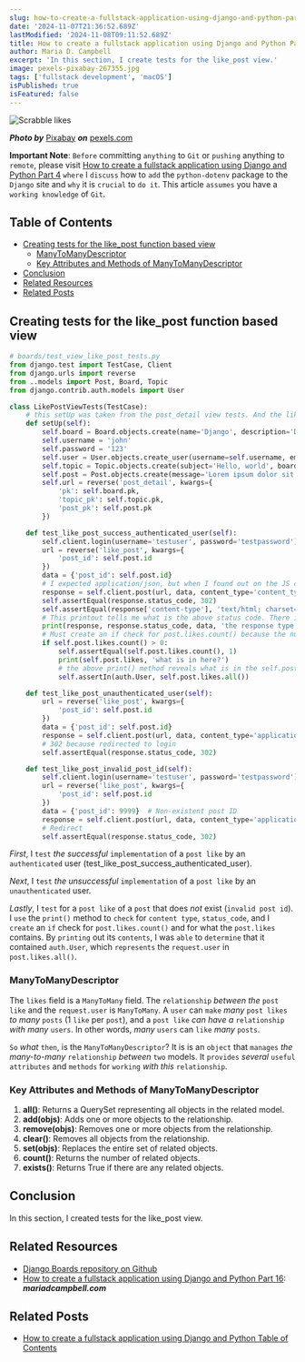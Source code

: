 ```yaml
---
slug: how-to-create-a-fullstack-application-using-django-and-python-part-29
date: '2024-11-07T21:36:52.689Z'
lastModified: '2024-11-08T09:11:52.689Z'
title: How to create a fullstack application using Django and Python Part 29
author: Maria D. Campbell
excerpt: 'In this section, I create tests for the like_post view.'
image: pexels-pixabay-267355.jpg
tags: ['fullstack development', 'macOS']
isPublished: true
isFeatured: false
---
```


![Scrabble likes](pexels-pixabay-267355.jpg)

**_Photo by_** [Pixabay](https://www.pexels.com/@pixabay/) **_on_**
[pexels.com](https://www.pexels.com/photo/like-printed-on-brown-wooden-scrabble-267355/)

**Important Note**: `Before` committing `anything` to `Git` or `pushing`
anything to `remote`, please visit
[How to create a fullstack application using Django and Python Part 4](http://localhost:3000/blog/how-to-create-a-fullstack-application-using-django-and-python-part-4)
`where` I `discuss` how to `add` the `python-dotenv` package to the `Django`
site and `why` it is `crucial` to `do it`. This article `assumes` you have a
`working knowledge` of `Git`.

## Table of Contents

-   [Creating tests for the like_post function based view](#creating-tests-for-the-like-post-function-based-view)
    -   [ManyToManyDescriptor](#manytomanydescriptor)
    -   [Key Attributes and Methods of ManyToManyDescriptor](#key-attributes-and-methods-of-manytomanydescriptor)
-   [Conclusion](#conclusion)
-   [Related Resources](#related-resources)
-   [Related Posts](#related-posts)

## Creating tests for the like_post function based view

```python
# boards/test_view_like_post_tests.py
from django.test import TestCase, Client
from django.urls import reverse
from ..models import Post, Board, Topic
from django.contrib.auth.models import User

class LikePostViewTests(TestCase):
    # this setUp was taken from the post_detail view tests. And the like_post button resides in the post_detail.html template.
    def setUp(self):
        self.board = Board.objects.create(name='Django', description='Django board.')
        self.username = 'john'
        self.password = '123'
        self.user = User.objects.create_user(username=self.username, email='john@doe.com', password=self.password)
        self.topic = Topic.objects.create(subject='Hello, world', board=self.board, starter=self.user)
        self.post = Post.objects.create(message='Lorem ipsum dolor sit amet', topic=self.topic, created_by=self.user)
        self.url = reverse('post_detail', kwargs={
            'pk': self.board.pk,
            'topic_pk': self.topic.pk,
            'post_pk': self.post.pk
        })

    def test_like_post_success_authenticated_user(self):
        self.client.login(username='testuser', password='testpassword')
        url = reverse('like_post', kwargs={
            'post_id': self.post.id
        })
        data = {'post_id': self.post.id}
        # I expected application/json, but when I found out on the JS client side that it was 'text/html; charset=utf-8', I created if checks for the content-type in the JS code. And since I do use JsonResponse in the view, I keep `content_type='content_type=application/json'` in (all) response(s), but use 'text/html; charset=utf-8' in self.assertEqual().
        response = self.client.post(url, data, content_type='content_type=application/json')
        self.assertEqual(response.status_code, 302)
        self.assertEqual(response['content-type'], 'text/html; charset=utf-8')
        # This printout tells me what is the above status code. There is a next login 302 redirect. As well as what is in the above data dictionary as well as the above response content type.
        print(response, response.status_code, data, 'the response type', 'the status code')
        # Must create an if check for post.likes.count() because the number in the test is 0. This way, self.assertEqual(self.post.likes.count(), 1) and self.assertIn(auth.User, self.post.likes.all()) will pass.
        if self.post.likes.count() > 0:
            self.assertEqual(self.post.likes.count(), 1)
            print(self.post.likes, 'what is in here?')
            # the above print() method reveals what is in the self.post.likes queryset -> auth.User (authenticated user).
            self.assertIn(auth.User, self.post.likes.all())

    def test_like_post_unauthenticated_user(self):
        url = reverse('like_post', kwargs={
            'post_id': self.post.id
        })
        data = {'post_id': self.post.id}
        response = self.client.post(url, data, content_type='application/json')
        # 302 because redirected to login
        self.assertEqual(response.status_code, 302)

    def test_like_post_invalid_post_id(self):
        self.client.login(username='testuser', password='testpassword')
        url = reverse('like_post', kwargs={
            'post_id': self.post.id
        })
        data = {'post_id': 9999}  # Non-existent post ID
        response = self.client.post(url, data, content_type='application/json')
        # Redirect
        self.assertEqual(response.status_code, 302)
```

_First_, I `test` _the successful_ `implementation` of a `post like` by an
`authenticated` user (test_like_post_success_authenticated_user).

_Next_, I `test` _the unsuccessful_ `implementation` of a `post like` by an
`unauthenticated` user.

_Lastly_, I `test` for a `post like` of a `post` that does _not_ exist
(`invalid post id`). I `use` the `print()` method to `check` for `content type`,
`status_code`, and I `create` an `if` check for `post.likes.count()` and for
what the `post.likes` contains. By `printing` out its `contents`, I was `able`
to `determine` that it contained `auth.User`, which `represents` the
`request.user` in `post.likes.all()`.

### ManyToManyDescriptor

The `likes` field is a `ManyToMany` field. The `relationship` _between the_
`post like` and the `request.user` is `ManyToMany`. A `user` can `make` _many_
`post likes` _to many_ `posts` (1 `like` per `post`), and a `post like` _can
have a_ `relationship` _with many_ `users`. In other words, _many_ `users` can
`like` _many_ `posts`.

`So` _what_ `then`, is the `ManyToManyDescriptor`? It is is an `object` that
`manages` _the many-to-many_ `relationship` _between_ `two` models. It
`provides` _several_ `useful attributes` and `methods` for `working` _with this_
`relationship`.

### Key Attributes and Methods of ManyToManyDescriptor

1. **all()**: Returns a QuerySet representing all objects in the related model.
1. **add(objs)**: Adds one or more objects to the relationship.
1. **remove(objs)**: Removes one or more objects from the relationship.
1. **clear()**: Removes all objects from the relationship.
1. **set(objs)**: Replaces the entire set of related objects.
1. **count()**: Returns the number of related objects.
1. **exists()**: Returns True if there are any related objects.

## Conclusion

In this section, I created tests for the like_post view.

## Related Resources

-   [Django Boards repository on Github](https://github.com/interglobalmedia/django-boards)
-   [How to create a fullstack application using Django and Python Part 16](/blog/how-to-create-a-fullstack-application-using-django-and-python-part-16):
    **_mariadcampbell.com_**

## Related Posts

-   [How to create a fullstack application using Django and Python Table of Contents](/blog/how-to-create-a-fullstack-application-using-django-and-python-table-of-contents)
